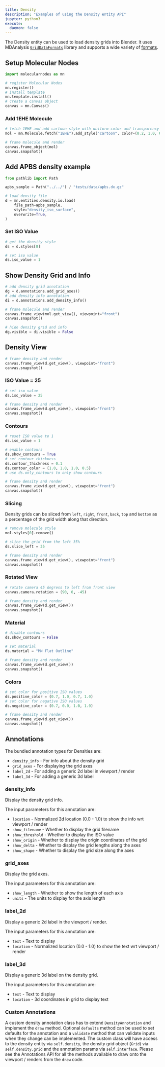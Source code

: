 ```yaml
---
title: Density
description: "Examples of using the Density entity API"
jupyter: python3
execute:
  daemon: false
---
```


The Density entity can be used to load density grids into Blender. It uses MDAnalysis [`GridDataFormats`](https://www.mdanalysis.org/GridDataFormats/) library and supports a wide variety of [formats](https://www.mdanalysis.org/GridDataFormats/gridData/formats.html).

## Setup Molecular Nodes

```python
import molecularnodes as mn

# register Molecular Nodes
mn.register()
# install template
mn.template.install()
# create a canvas object
canvas = mn.Canvas()
```

### Add 1EHE Molecule

```python
# fetch 1EHE and add cartoon style with uniform color and transparency
mol = mn.Molecule.fetch("1EHE").add_style("cartoon", color=(0.2, 1.0, 0.3, 0.5))
```

```python
# frame molecule and render
canvas.frame_object(mol)
canvas.snapshot()
```

## Add APBS density example

```python
from pathlib import Path

apbs_sample = Path("../../") / "tests/data/apbs.dx.gz"

# load density file
d = mn.entities.density.io.load(
    file_path=apbs_sample,
    style="density_iso_surface",
    overwrite=True,
)
```

### Set ISO Value

```python
# get the density style
ds = d.styles[0]
```

```python
# set iso value
ds.iso_value = 1
```

## Show Density Grid and Info

```python
# add density grid annotation
dg = d.annotations.add_grid_axes()
# add density info annotation
di = d.annotations.add_density_info()
```

```python
# frame molecule and render
canvas.frame_view(mol.get_view(), viewpoint="front")
canvas.snapshot()
```

```python
# hide density grid and info
dg.visible = di.visible = False
```

## Density View

```python
# frame density and render
canvas.frame_view(d.get_view(), viewpoint="front")
canvas.snapshot()
```

### ISO Value = 25

```python
# set iso value
ds.iso_value = 25
```

```python
# frame density and render
canvas.frame_view(d.get_view(), viewpoint="front")
canvas.snapshot()
```

### Contours

```python
# reset ISO value to 1
ds.iso_value = 1
```

```python
# enable contours
ds.show_contours = True
# set contour thickness
ds.contour_thickness = 0.1
ds.contour_color = (1.0, 1.0, 1.0, 0.5)
# use ds.only_contours to only show contours
```

```python
# frame density and render
canvas.frame_view(d.get_view(), viewpoint="front")
canvas.snapshot()
```

### Slicing

Density grids can be sliced from `left`, `right`, `front`, `back`, `top` and `bottom` as a percentage of the grid width along that direction.

```python
# remove molecule style
mol.styles[0].remove()
```

```python
# slice the grid from the left 35%
ds.slice_left = 35
```

```python
# frame density and render
canvas.frame_view(d.get_view(), viewpoint="front")
canvas.snapshot()
```

### Rotated View

```python
# rotate camera 45 degress to left from front view
canvas.camera.rotation = (90, 0, -45)
```

```python
# frame density and render
canvas.frame_view(d.get_view())
canvas.snapshot()
```

### Material

```python
# disable contours
ds.show_contours = False
```

```python
# set material
ds.material = "MN Flat Outline"
```

```python
# frame density and render
canvas.frame_view(d.get_view())
canvas.snapshot()
```

### Colors

```python
# set color for positive ISO values
ds.positive_color = (0.7, 1.0, 0.7, 1.0)
# set color for negative ISO values
ds.negative_color = (0.7, 0.0, 1.0, 1.0)
```

```python
# frame density and render
canvas.frame_view(d.get_view())
canvas.snapshot()
```

## Annotations

The bundled annotation types for Densities are:

- `density_info` - For info about the density grid
- `grid_axes` - For displaying the grid axes
- `label_2d` - For adding a generic 2d label in viewport / render
- `label_3d` - For adding a generic 3d label

### density_info

Display the density grid info.

The input parameters for this annotation are:

- `location` - Normalized 2d location (0.0 - 1.0) to show the info wrt viewport / render
- `show_filename` - Whether to display the grid filename
- `show_threshold` - Whether to display the ISO value
- `show_origin` - Whether to display the origin coordinates of the grid
- `show_delta` - Whether to display the grid lengths along the axes
- `show_shape` - Whether to display the grid size along the axes

### grid_axes

Display the grid axes.

The input parameters for this annotation are:

- `show_length` - Whether to show the length of each axis
- `units` - The units to display for the axis length

### label_2d

Display a generic 2d label in the viewport / render.

The input parameters for this annotation are:

- `text` - Text to display
- `location` - Normalized location (0.0 - 1.0) to show the text wrt viewport / render

### label_3d

Display a generic 3d label on the density grid.

The input parameters for this annotation are:

- `text` - Text to display
- `location` - 3d coordinates in grid to display text

### Custom Annotations

A custom density annotation class has to extend `DensityAnnotation` and implement the `draw` method. Optional `defaults` method can be used to set defaults for the annotation and a `validate` method that can validate inputs when they change can be implemented. The custom class will have access to the density entity via `self.density`, the density grid object (`Grid`) via `self.density.grid` and the annotation params via `self.interface`. Please see the Annotations API for all the methods available to draw onto the viewport / renders from the `draw` code.
